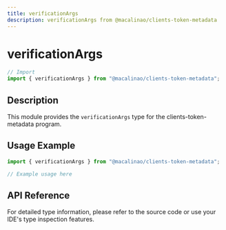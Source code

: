 ```yaml
---
title: verificationArgs
description: verificationArgs from @macalinao/clients-token-metadata
---
```


# verificationArgs

```typescript
// Import
import { verificationArgs } from "@macalinao/clients-token-metadata";
```

## Description

This module provides the `verificationArgs` type for the clients-token-metadata program.

## Usage Example

```typescript
import { verificationArgs } from "@macalinao/clients-token-metadata";

// Example usage here
```

## API Reference

For detailed type information, please refer to the source code or use your IDE's type inspection features.
